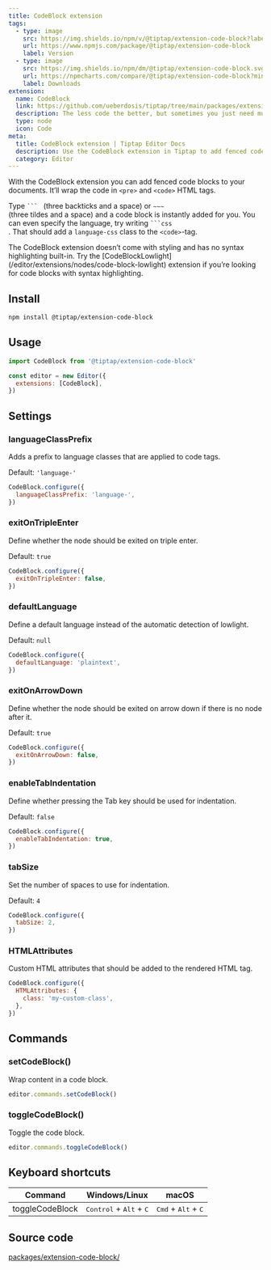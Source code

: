 ```yaml
---
title: CodeBlock extension
tags:
  - type: image
    src: https://img.shields.io/npm/v/@tiptap/extension-code-block?label=version
    url: https://www.npmjs.com/package/@tiptap/extension-code-block
    label: Version
  - type: image
    src: https://img.shields.io/npm/dm/@tiptap/extension-code-block.svg
    url: https://npmcharts.com/compare/@tiptap/extension-code-block?minimal=true
    label: Downloads
extension:
  name: CodeBlock
  link: https://github.com/ueberdosis/tiptap/tree/main/packages/extension-code-block
  description: The less code the better, but sometimes you just need multiple lines.
  type: node
  icon: Code
meta:
  title: CodeBlock extension | Tiptap Editor Docs
  description: Use the CodeBlock extension in Tiptap to add fenced code blocks to your documents. Learn more in our docs!
  category: Editor
---
```



With the CodeBlock extension you can add fenced code blocks to your documents. It’ll wrap the code in `<pre>` and `<code>` HTML tags.

Type <code>&grave;&grave;&grave; </code> (three backticks and a space) or <code>&Tilde;&Tilde;&Tilde; </code> (three tildes and a space) and a code block is instantly added for you. You can even specify the language, try writing <code>&grave;&grave;&grave;css </code>. That should add a `language-css` class to the `<code>`-tag.

<Callout title="No syntax highlighting" variant="hint">
  The CodeBlock extension doesn’t come with styling and has no syntax highlighting built-in. Try the
  [CodeBlockLowlight](/editor/extensions/nodes/code-block-lowlight) extension if you’re looking for
  code blocks with syntax highlighting.
</Callout>

<CodeDemo path="/Nodes/CodeBlock" />

## Install

```bash
npm install @tiptap/extension-code-block
```

## Usage

```js
import CodeBlock from '@tiptap/extension-code-block'

const editor = new Editor({
  extensions: [CodeBlock],
})
```

## Settings

### languageClassPrefix

Adds a prefix to language classes that are applied to code tags.

Default: `'language-'`

```js
CodeBlock.configure({
  languageClassPrefix: 'language-',
})
```

### exitOnTripleEnter

Define whether the node should be exited on triple enter.

Default: `true`

```js
CodeBlock.configure({
  exitOnTripleEnter: false,
})
```

### defaultLanguage

Define a default language instead of the automatic detection of lowlight.

Default: `null`

```js
CodeBlock.configure({
  defaultLanguage: 'plaintext',
})
```

### exitOnArrowDown

Define whether the node should be exited on arrow down if there is no node after it.

Default: `true`

```js
CodeBlock.configure({
  exitOnArrowDown: false,
})
```

### enableTabIndentation

Define whether pressing the Tab key should be used for indentation.

Default: `false`

```js
CodeBlock.configure({
  enableTabIndentation: true,
})
```

### tabSize

Set the number of spaces to use for indentation.

Default: `4`

```js
CodeBlock.configure({
  tabSize: 2,
})
```

### HTMLAttributes

Custom HTML attributes that should be added to the rendered HTML tag.

```js
CodeBlock.configure({
  HTMLAttributes: {
    class: 'my-custom-class',
  },
})
```

## Commands

### setCodeBlock()

Wrap content in a code block.

```js
editor.commands.setCodeBlock()
```

### toggleCodeBlock()

Toggle the code block.

```js
editor.commands.toggleCodeBlock()
```

## Keyboard shortcuts

| Command         | Windows/Linux                                      | macOS                                          |
| --------------- | -------------------------------------------------- | ---------------------------------------------- |
| toggleCodeBlock | <kbd>Control</kbd> + <kbd>Alt</kbd> + <kbd>C</kbd> | <kbd>Cmd</kbd> + <kbd>Alt</kbd> + <kbd>C</kbd> |

## Source code

[packages/extension-code-block/](https://github.com/ueberdosis/tiptap/blob/main/packages/extension-code-block/)
